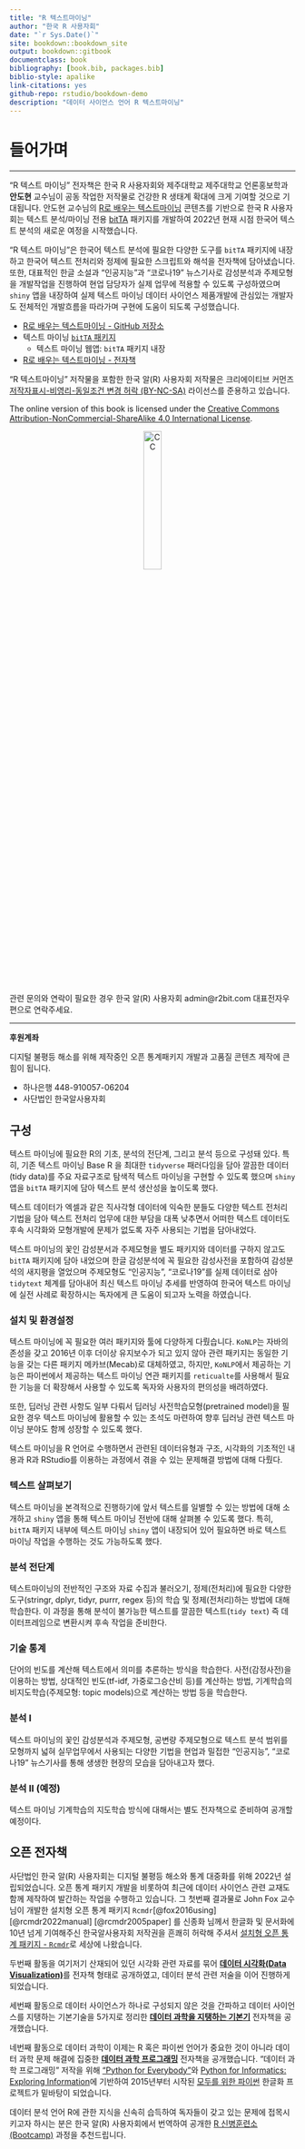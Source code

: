 ```yaml
--- 
title: "R 텍스트마이닝"
author: "한국 R 사용자회"
date: "`r Sys.Date()`"
site: bookdown::bookdown_site
output: bookdown::gitbook
documentclass: book
bibliography: [book.bib, packages.bib]
biblio-style: apalike
link-citations: yes
github-repo: rstudio/bookdown-demo
description: "데이터 사이언스 언어 R 텍스트마이닝"
---
```


# 들어가며 {-}

---

"R 텍스트 마이닝" 전자책은 한국 R 사용자회와 제주대학교 제주대학교 언론홍보학과 
**안도현** 교수님이 공동 작업한 저작물로 건강한 R 생태계 확대에 크게 
기여할 것으로 기대됩니다. 안도현 교수님의 [R로 배우는 텍스트마이닝](http://text.minds.kr/) 콘텐츠를 기반으로 한국 R 사용자회는 텍스트 분석/마이닝 전용 [bitTA](https://github.com/bit2r/bitTA) 패키지를 개발하여 
2022년 현재 시점 한국어 텍스트 분석의 새로운 여정을 시작했습니다.

"R 텍스트 마이닝"은 한국어 텍스트 분석에 필요한 다양한 도구를 `bitTA` 패키지에 
내장하고 한국어 텍스트 전처리와 정제에 필요한 스크립트와 해석을 전자책에 
담아냈습니다. 또한, 대표적인 한글 소설과 "인공지능"과 "코로나19" 
뉴스기사로 감성분석과 주제모형을 개발작업을 진행하여 현업 담당자가 
실제 업무에 적용할 수 있도록 구성하였으며 `shiny` 앱을 내장하여 실제
텍스트 마이닝 데이터 사이언스 제품개발에 관심있는 개발자도 전체적인 개발흐름을 
따라가며 구현에 도움이 되도록 구성했습니다.

- [R로 배우는 텍스트마이닝 - GitHub 저장소](https://github.com/dataminds/textminds)
- 텍스트 마이닝 [`bitTA` 패키지](https://github.com/bit2r/bitTA)
    - 텍스트 마이닝 웹앱: `bitTA` 패키지 내장
- [R로 배우는 텍스트마이닝 - 전자책](http://text.minds.kr/) 

"R 텍스트마이닝" 저작물을 포함한 한국 알(R) 사용자회 저작물은 크리에이티브 커먼즈 
[저작자표시-비영리-동일조건 변경 허락 (BY-NC-SA)](http://ccl.cckorea.org/about/)
라이선스를 준용하고 있습니다. 

The online version of this book is licensed under the [Creative Commons Attribution-NonCommercial-ShareAlike 4.0 International  License](http://creativecommons.org/licenses/by-nc-sa/4.0/).


<p align="center">
  <img src="images/by-nc-sa.png" alt="CC" width="25%" />
</p>

관련 문의와 연락이 필요한 경우 한국 알(R) 사용자회 admin@r2bit.com 대표전자우편으로 연락주세요.

---

::: {#book-sponsor .rmdtip}
**후원계좌**

디지털 불평등 해소를 위해 제작중인 오픈 통계패키지 개발과 고품질 콘텐츠 제작에 큰 힘이 됩니다.

  - 하나은행 448-910057-06204
  - 사단법인 한국알사용자회
:::


## 구성

텍스트 마이닝에 필요한 R의 기초, 분석의 전단계, 그리고 분석 등으로 구성돼 있다. 
특히, 기존 텍스트 마이닝 Base R 을 최대한 `tidyverse` 패러다임을 담아 
깔끔한 데이터(tidy data)를 주요 자료구조로 탐색적 텍스트 마이닝을 구현할 수 있도록 했으며 `shiny` 앱을 `bitTA` 패키지에 담아 텍스트 분석 생산성을 높이도록 했다.

텍스트 데이터가 엑셀과 같은 직사각형 데이터에 익숙한 분들도 다양한 
텍스트 전처리 기법을 담아 텍스트 전처리 업무에 대한 부담을 대폭 낮추면서
어떠한 텍스트 데이터도 후속 시각화와 모형개발에 문제가 없도록
자주 사용되는 기법을 담아내었다.

텍스트 마이닝의 꽃인 감성분서과 주제모형을 별도 패키지와 데이터를 구하지 않고도
`bitTA` 패키지에 담아 내었으며 한글 감성분석에 꼭 필요한 감성사전을 포함하여
감성분석의 새지평을 열었으며 주제모형도 "인공지능", "코로나19"를 실제 데이터로 
삼아 `tidytext` 체계를 담아내어 최신 텍스트 마이닝 추세를 반영하여 
한국어 텍스트 마이닝에 실전 사례로 확장하시는 독자에게 큰 도움이 되고자 노력을 하였습니다.

### 설치 및 환경설정

텍스트 마이닝에 꼭 필요한 여러 패키지와 툴에 다양하게 다뤘습니다. 
`KoNLP`는 자바의존성을 갖고 2016년 이후 더이상 유지보수가 되고 있지 않아 관련 
패키지는 동일한 기능을 갖는 다른 패키지 메카브(Mecab)로 대체하였고,
하지만, `KoNLP`에서 제공하는 기능은 파이썬에서 제공하는 텍스트 마이닝 연관 패키지를 `reticualte`를 사용해서 필요한 기능을 더 확장해서 사용할 수 있도록 
독자와 사용자의 편의성을 배려하였다.

또한, 딥러닝 관련 사항도 일부 다뤄서 딥러닝 사전학습모형(pretrained model)을
필요한 경우 텍스트 마이닝에 활용할 수 있는 초석도 마련하여 향후 딥러닝 관련
텍스트 마이닝 분야도 함께 성장할 수 있도록 했다.

텍스트 마이닝을 R 언어로 수행하면서 관련된 데이터유형과 구조, 시각화의 기초적인 내용과 R과 RStudio를 이용하는 과정에서 겪을 수 있는 문제해결 방법에 대해 다뤘다. 

### 텍스트 살펴보기

텍스트 마이닝을 본격적으로 진행하기에 앞서 텍스트를 일별할 수 있는 방법에 대해
소개하고 `shiny` 앱을 통해 텍스트 마이닝 전반에 대해 살펴볼 수 있도록 했다.
특히, `bitTA` 패키지 내부에 텍스트 마이닝 `shiny` 앱이 내장되어 있어 
필요하면 바로 텍스트 마이닝 작업을 수행하는 것도 가능하도록 했다.

### 분석 전단계

텍스트마이닝의 전반적인 구조와 자료 수집과 불러오기, 정제(전처리)에 필요한 다양한 도구(stringr, dplyr, tidyr, purrr, regex 등)의 학습 및 정제(전처리)하는 방법에 대해 학습한다. 이 과정을 통해 분석이 불가능한 텍스트를 
깔끔한 텍스트(`tidy text`) 즉 데이터프레임으로 변환시켜 후속 작업을 준비한다.

### 기술 통계

단어의 빈도를 계산해 텍스트에서 의미를 추론하는 방식을 학습한다. 사전(감정사전)을 이용하는 방법, 상대적인 빈도(tf-idf, 가중로그승산비 등)를 계산하는 방법, 기계학습의 비지도학습(주제모형: topic models)으로 계산하는 방법 등을 학습한다. 

### 분석 I

텍스트 마이닝의 꽃인 감성분석과 주제모형, 공변량 주제모형으로 텍스트 분석 범위를
모형까지 넓혀 실무업무에서 사용되는 다양한 기법을 현업과 밀접한 "인공지능",
"코로나19" 뉴스기사를 통해 생생한 현장의 모습을 담아내고자 했다.

### 분석 II (예정)

텍스트 마이닝 기계학습의 지도학습 방식에 대해서는 별도 전자책으로 준비하여 
공개할 예정이다.

## 오픈 전자책

사단법인 한국 알(R) 사용자회는 디지털 불평등 해소와 통계 대중화를 위해 
2022년 설립되었습니다. 오픈 통계 패키지 개발을 비롯하여
최근에 데이터 사이언스 관련 교재도 함께 제작하여 발간하는 작업을 수행하고 있습니다.
그 첫번째 결과물로 John Fox 교수님이 개발한 설치형 오픈 통계 패키지 `Rcmdr`[@fox2016using] [@rcmdr2022manual] [@rcmdr2005paper] 를 신종화 님께서 한글화 및 문서화에 10년 넘게 기여해주신 한국알사용자회 저작권을 흔쾌히 
허락해 주셔서 [설치형 오픈 통계 패키지 - `Rcmdr`](https://r2bit.com/Rcmdr/)로 세상에 나왔습니다.

두번째 활동을 여기저기 산재되어 있던 시각화 관련 자료를 묶어
**[데이터 시각화(Data Visualization)](https://r2bit.com/book_viz/)**를 전자책 형태로 공개하였고,
데이터 분석 관련 저술을 이어 진행하게 되었습니다.

세번째 활동으로 데이터 사이언스가 하나로 구성되지 않은 것을 간파하고
데이터 사이언스를 지탱하는 기본기술을 5가지로 정리한 
**[데이터 과학을 지탱하는 기본기](https://r2bit.com/book_analytics/)** 전자책을 
공개했습니다.

네번째 활동으로 데이터 과학이 이제는 R 혹은 파이썬 언어가 중요한 것이 아니라
데이터 과학 문제 해결에 집중한 **[데이터 과학 프로그래밍](https://r2bit.com/book_programming/)**
전자책을 공개했습니다. "데이터 과학 프로그래밍" 저작을 위해 ["Python for Everybody"](https://www.py4e.com/book)와 
[Python for Informatics: Exploring Information](http://www.py4inf.com/)에 기반하여
2015년부터 시작된 [모두를 위한 파이썬](http://aispiration.com/pythonlearn-kr/) 한글화
프로젝트가 밑바탕이 되었습니다.

데이터 분석 언어 R에 관한 지식을 신속히 습득하여 독자들이 갖고 있는 문제에 
접목시키고자 하시는 분은 한국 알(R) 사용자회에서 번역하여 공개한 
[R 신병훈련소(Bootcamp)](https://dl-dashboard.shinyapps.io/rbootcamp/) 과정을
추천드립니다.
